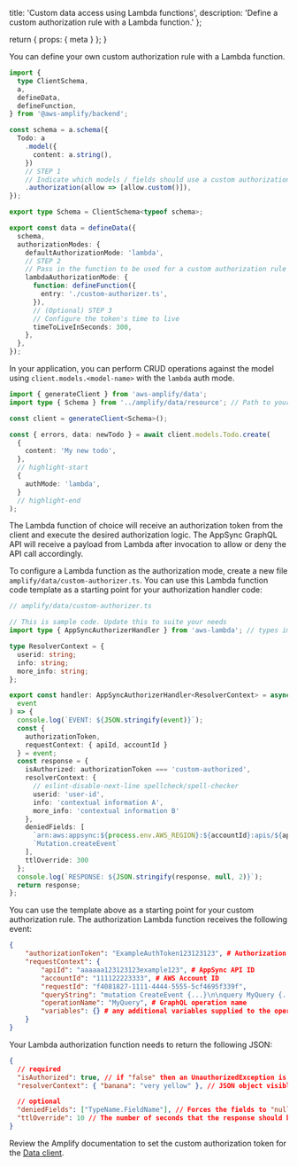   title: 'Custom data access using Lambda functions',
  description: 'Define a custom authorization rule with a Lambda function.'
};

  return {
    props: {
      meta
    }
  };
}

You can define your own custom authorization rule with a Lambda function.

```ts title="amplify/data/resource.ts"
import {
  type ClientSchema,
  a,
  defineData,
  defineFunction,
} from '@aws-amplify/backend';

const schema = a.schema({
  Todo: a
    .model({
      content: a.string(),
    })
    // STEP 1
    // Indicate which models / fields should use a custom authorization rule
    .authorization(allow => [allow.custom()]),
});

export type Schema = ClientSchema<typeof schema>;

export const data = defineData({
  schema,
  authorizationModes: {
    defaultAuthorizationMode: 'lambda',
    // STEP 2
    // Pass in the function to be used for a custom authorization rule
    lambdaAuthorizationMode: {
      function: defineFunction({
        entry: './custom-authorizer.ts',
      }),
      // (Optional) STEP 3
      // Configure the token's time to live
      timeToLiveInSeconds: 300,
    },
  },
});
```

In your application, you can perform CRUD operations against the model using `client.models.<model-name>` with the `lambda` auth mode.

```ts
import { generateClient } from 'aws-amplify/data';
import type { Schema } from '../amplify/data/resource'; // Path to your backend resource definition

const client = generateClient<Schema>();

const { errors, data: newTodo } = await client.models.Todo.create(
  {
    content: 'My new todo',
  },
  // highlight-start
  {
    authMode: 'lambda',
  }
  // highlight-end
);
```

The Lambda function of choice will receive an authorization token from the client and execute the desired authorization logic. The AppSync GraphQL API will receive a payload from Lambda after invocation to allow or deny the API call accordingly.

To configure a Lambda function as the authorization mode, create a new file `amplify/data/custom-authorizer.ts`. You can use this Lambda function code template as a starting point for your authorization handler code:

```ts
// amplify/data/custom-authorizer.ts

// This is sample code. Update this to suite your needs
import type { AppSyncAuthorizerHandler } from 'aws-lambda'; // types imported from @types/aws-lambda

type ResolverContext = {
  userid: string;
  info: string;
  more_info: string;
};

export const handler: AppSyncAuthorizerHandler<ResolverContext> = async (
  event
) => {
  console.log(`EVENT: ${JSON.stringify(event)}`);
  const {
    authorizationToken,
    requestContext: { apiId, accountId }
  } = event;
  const response = {
    isAuthorized: authorizationToken === 'custom-authorized',
    resolverContext: {
      // eslint-disable-next-line spellcheck/spell-checker
      userid: 'user-id',
      info: 'contextual information A',
      more_info: 'contextual information B'
    },
    deniedFields: [
      `arn:aws:appsync:${process.env.AWS_REGION}:${accountId}:apis/${apiId}/types/Event/fields/comments`,
      `Mutation.createEvent`
    ],
    ttlOverride: 300
  };
  console.log(`RESPONSE: ${JSON.stringify(response, null, 2)}`);
  return response;
};
```

You can use the template above as a starting point for your custom authorization rule. The authorization Lambda function receives the following event:

```json
{
    "authorizationToken": "ExampleAuthToken123123123", # Authorization token specified by client
    "requestContext": {
        "apiId": "aaaaaa123123123example123", # AppSync API ID
        "accountId": "111122223333", # AWS Account ID
        "requestId": "f4081827-1111-4444-5555-5cf4695f339f",
        "queryString": "mutation CreateEvent {...}\n\nquery MyQuery {...}\n", # GraphQL query
        "operationName": "MyQuery", # GraphQL operation name
        "variables": {} # any additional variables supplied to the operation
    }
}
```

Your Lambda authorization function needs to return the following JSON:

```json
{
  // required
  "isAuthorized": true, // if "false" then an UnauthorizedException is raised, access is denied
  "resolverContext": { "banana": "very yellow" }, // JSON object visible as $ctx.identity.resolverContext in VTL resolver templates

  // optional
  "deniedFields": ["TypeName.FieldName"], // Forces the fields to "null" when returned to the client
  "ttlOverride": 10 // The number of seconds that the response should be cached for. Overrides default specified in "amplify update api"
}
```

Review the Amplify documentation to set the custom authorization token for the [Data client](/gen2/build-a-backend/data/connect-to-API).
